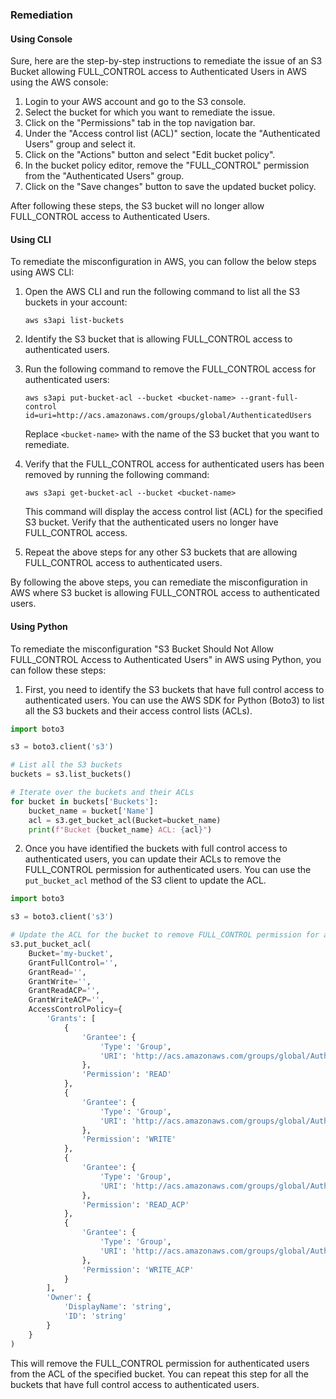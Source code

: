 ### Remediation

#### Using Console

Sure, here are the step-by-step instructions to remediate the issue of an S3 Bucket allowing FULL_CONTROL access to Authenticated Users in AWS using the AWS console:

1. Login to your AWS account and go to the S3 console.
2. Select the bucket for which you want to remediate the issue.
3. Click on the "Permissions" tab in the top navigation bar.
4. Under the "Access control list (ACL)" section, locate the "Authenticated Users" group and select it.
5. Click on the "Actions" button and select "Edit bucket policy".
6. In the bucket policy editor, remove the "FULL_CONTROL" permission from the "Authenticated Users" group.
7. Click on the "Save changes" button to save the updated bucket policy.

After following these steps, the S3 bucket will no longer allow FULL_CONTROL access to Authenticated Users.

#### Using CLI

To remediate the misconfiguration in AWS, you can follow the below steps using AWS CLI:

1. Open the AWS CLI and run the following command to list all the S3 buckets in your account:

   ```
   aws s3api list-buckets
   ```

2. Identify the S3 bucket that is allowing FULL_CONTROL access to authenticated users.

3. Run the following command to remove the FULL_CONTROL access for authenticated users:

   ```
   aws s3api put-bucket-acl --bucket <bucket-name> --grant-full-control id=uri=http://acs.amazonaws.com/groups/global/AuthenticatedUsers
   ```

   Replace `<bucket-name>` with the name of the S3 bucket that you want to remediate.

4. Verify that the FULL_CONTROL access for authenticated users has been removed by running the following command:

   ```
   aws s3api get-bucket-acl --bucket <bucket-name>
   ```

   This command will display the access control list (ACL) for the specified S3 bucket. Verify that the authenticated users no longer have FULL_CONTROL access.

5. Repeat the above steps for any other S3 buckets that are allowing FULL_CONTROL access to authenticated users.

By following the above steps, you can remediate the misconfiguration in AWS where S3 bucket is allowing FULL_CONTROL access to authenticated users.

#### Using Python

To remediate the misconfiguration "S3 Bucket Should Not Allow FULL_CONTROL Access to Authenticated Users" in AWS using Python, you can follow these steps:

1. First, you need to identify the S3 buckets that have full control access to authenticated users. You can use the AWS SDK for Python (Boto3) to list all the S3 buckets and their access control lists (ACLs).

```python
import boto3

s3 = boto3.client('s3')

# List all the S3 buckets
buckets = s3.list_buckets()

# Iterate over the buckets and their ACLs
for bucket in buckets['Buckets']:
    bucket_name = bucket['Name']
    acl = s3.get_bucket_acl(Bucket=bucket_name)
    print(f"Bucket {bucket_name} ACL: {acl}")
```

2. Once you have identified the buckets with full control access to authenticated users, you can update their ACLs to remove the FULL_CONTROL permission for authenticated users. You can use the `put_bucket_acl` method of the S3 client to update the ACL.

```python
import boto3

s3 = boto3.client('s3')

# Update the ACL for the bucket to remove FULL_CONTROL permission for authenticated users
s3.put_bucket_acl(
    Bucket='my-bucket',
    GrantFullControl='',
    GrantRead='',
    GrantWrite='',
    GrantReadACP='',
    GrantWriteACP='',
    AccessControlPolicy={
        'Grants': [
            {
                'Grantee': {
                    'Type': 'Group',
                    'URI': 'http://acs.amazonaws.com/groups/global/AuthenticatedUsers'
                },
                'Permission': 'READ'
            },
            {
                'Grantee': {
                    'Type': 'Group',
                    'URI': 'http://acs.amazonaws.com/groups/global/AuthenticatedUsers'
                },
                'Permission': 'WRITE'
            },
            {
                'Grantee': {
                    'Type': 'Group',
                    'URI': 'http://acs.amazonaws.com/groups/global/AuthenticatedUsers'
                },
                'Permission': 'READ_ACP'
            },
            {
                'Grantee': {
                    'Type': 'Group',
                    'URI': 'http://acs.amazonaws.com/groups/global/AuthenticatedUsers'
                },
                'Permission': 'WRITE_ACP'
            }
        ],
        'Owner': {
            'DisplayName': 'string',
            'ID': 'string'
        }
    }
)
```

This will remove the FULL_CONTROL permission for authenticated users from the ACL of the specified bucket. You can repeat this step for all the buckets that have full control access to authenticated users.

